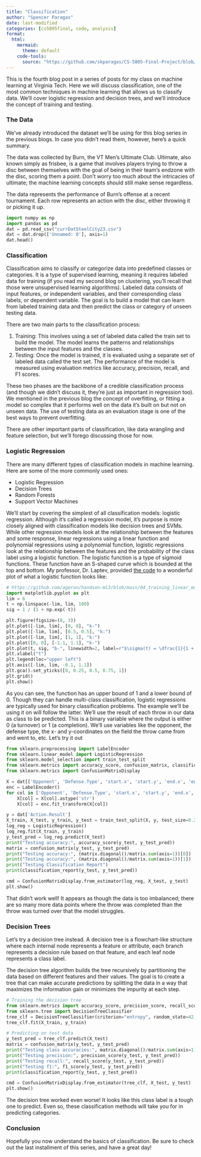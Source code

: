 ```yaml
---
title: "Classification"
author: "Spencer Paragas"
date: last-modified
categories: [cs5805final, code, analysis]
format: 
  html: 
    mermaid: 
      theme: default
    code-tools: 
      source: "https://github.com/skparagas/CS-5805-Final-Project/blob/master/blog/classification/class.qmd"
---
```


This is the fourth blog post in a series of posts for my class on machine learning at Virginia Tech. Here we will discuss classification, one of the most common techniques in machine learning that allows us to classify data. We'll cover logistic regression and decision trees, and we'll introduce the concept of training and testing.

### The Data

We've already introduced the dataset we'll be using for this blog series in the previous blogs. In case you didn't read them, however, here's a quick summary.

The data was collected by Burn, the VT Men's Ultimate Club. Ultimate, also known simply as frisbee, is a game that involves players trying to throw a disc between themselves with the goal of being in their team's endzone with the disc, scoring them a point. Don't worry too much about the intricacies of ultimate; the machine learning concepts should still make sense regardless.

The data represents the performance of Burn's offense at a recent tournament. Each row represents an action with the disc, either throwing it or picking it up.

```python
import numpy as np
import pandas as pd
dat = pd.read_csv("currDatSteelCity23.csv")
dat = dat.drop(['Unnamed: 0'], axis=1)
dat.head()
```

### Classification

Classification aims to classify or categorize data into predefined classes or categories. It is a type of supervised learning, meaning it requires labeled data for training (if you read my second blog on clustering, you'll recall that those were unsupervised learning algorithms). Labeled data consists of input features, or independent variables, and their corresponding class labels, or dependent variable. The goal is to build a model that can learn from labeled training data and then predict the class or category of unseen testing data.

There are two main parts to the classification process:

1. Training: This involves using a set of labeled data called the train set to build the model. The model learns the patterns and relationships between the input features and the classes.
2. Testing: Once the model is trained, it is evaluated using a separate set of labeled data called the test set. The performance of the model is measured using evaluation metrics like accuracy, precision, recall, and F1 scores.

These two phases are the backbone of a credible classification process (and though we didn't discuss it, they're just as important in regression too). We mentioned in the previous blog the concept of overfitting, or fitting a model so complex that it performs well on the data it's built on but not on unseen data. The use of testing data as an evaluation stage is one of the best ways to prevent overfitting.

There are other important parts of classification, like data wrangling and feature selection, but we'll forego discussing those for now.

### Logistic Regression

There are many different types of classification models in machine learning. Here are some of the more commonly used ones:

* Logistic Regression
* Decision Trees
* Random Forests
* Support Vector Machines

We'll start by covering the simplest of all classification models: logistic regression. Although it's called a regression model, it's purpose is more closely aligned with classification models like decision trees and SVMs. While other regression models look at the relationship between the features and some response, linear regressions using a linear function and polynomial regressions using a polynomial function, logistic regressions look at the relationship between the features and the probability of the class label using a logistic function. The logistic function is a type of sigmoid functions. These function have an S-shaped curve which is bounded at the top and bottom. My professor, Dr. Laptev, provided [the code](https://maptv.github.io/blog/prob/) to a wonderful plot of what a logistic function looks like:

```python
# https://github.com/ageron/handson-ml3/blob/main/04_training_linear_models.ipynb
import matplotlib.pyplot as plt 
lim = 6
t = np.linspace(-lim, lim, 100)
sig = 1 / (1 + np.exp(-t))

plt.figure(figsize=(8, 3))
plt.plot([-lim, lim], [0, 0], "k-")
plt.plot([-lim, lim], [0.5, 0.5], "k:")
plt.plot([-lim, lim], [1, 1], "k:")
plt.plot([0, 0], [-1.1, 1.1], "k-")
plt.plot(t, sig, "b-", linewidth=2, label=r"$\sigma(t) = \dfrac{1}{1 + e^{-t}}$")
plt.xlabel("t")
plt.legend(loc="upper left")
plt.axis([-lim, lim, -0.1, 1.1])
plt.gca().set_yticks([0, 0.25, 0.5, 0.75, 1])
plt.grid()
plt.show()
```

As you can see, the function has an upper bound of 1 and a lower bound of 0. Though they can handle multi-class classification, logistic regressions are typically used for binary classification problems. The example we'll be using it on will follow the latter. We'll use the result of each throw in our data as class to be predicted. This is a binary variable where the output is either 0 (a turnover) or 1 (a completion). We'll use variables like the opponent, the defense type, the x- and y-coordinates on the field the throw came from and went to, etc. Let's try it out

```python
from sklearn.preprocessing import LabelEncoder
from sklearn.linear_model import LogisticRegression
from sklearn.model_selection import train_test_split
from sklearn.metrics import accuracy_score, confusion_matrix, classification_report
from sklearn.metrics import ConfusionMatrixDisplay

X = dat[['Opponent', 'Defense.Type', 'start.x', 'start.y', 'end.x', 'end.y', 'Force.Break', 'Throw.Type', 'Throw.Group']]
enc = LabelEncoder()
for col in ['Opponent', 'Defense.Type', 'start.x', 'start.y', 'end.x', 'end.y', 'Force.Break', 'Throw.Type', 'Throw.Group']:
    X[col] = X[col].astype('str')
    X[col] = enc.fit_transform(X[col])

y = dat['Action.Result']
X_train, X_test, y_train, y_test = train_test_split(X, y, test_size=0.2, random_state=42)
log_reg = LogisticRegression()
log_reg.fit(X_train, y_train)
y_test_pred = log_reg.predict(X_test)
print("Testing accuracy:", accuracy_score(y_test, y_test_pred))
matrix = confusion_matrix(y_test, y_test_pred)
print("Testing accuracy:", (matrix.diagonal()/matrix.sum(axis=1))[0])
print("Testing accuracy:", (matrix.diagonal()/matrix.sum(axis=1))[1])
print("Testing Classification Report")
print(classification_report(y_test, y_test_pred))

cmd = ConfusionMatrixDisplay.from_estimator(log_reg, X_test, y_test)
plt.show()
```

That didn't work well! It appears as though the data is too imbalanced; there are so many more data points where the throw was completed than the throw was turned over that the model struggles.

### Decision Trees

Let's try a decision tree instead. A decision tree is a flowchart-like structure where each internal node represents a feature or attribute, each branch represents a decision rule based on that feature, and each leaf node represents a class label.

The decision tree algorithm builds the tree recursively by partitioning the data based on different features and their values. The goal is to create a tree that can make accurate predictions by splitting the data in a way that maximizes the information gain or minimizes the impurity at each step.

```python
# Training the decision tree
from sklearn.metrics import accuracy_score, precision_score, recall_score, f1_score
from sklearn.tree import DecisionTreeClassifier
tree_clf = DecisionTreeClassifier(criterion="entropy", random_state=42, max_depth=40)
tree_clf.fit(X_train, y_train)

# Predicting on test data
y_test_pred = tree_clf.predict(X_test)
matrix = confusion_matrix(y_test, y_test_pred)
print("Testing class accuracies:", matrix.diagonal()/matrix.sum(axis=1))
print("Testing precision:", precision_score(y_test, y_test_pred))
print("Testing recall:", recall_score(y_test, y_test_pred))
print("Testing f1:", f1_score(y_test, y_test_pred))
print(classification_report(y_test, y_test_pred))

cmd = ConfusionMatrixDisplay.from_estimator(tree_clf, X_test, y_test)
plt.show()
```

The decision tree worked even worse! It looks like this class label is a tough one to predict. Even so, these classification methods will take you for in predicting categories.


### Conclusion

Hopefully you now understand the basics of classification. Be sure to check out the last installment of this series, and have a great day!



